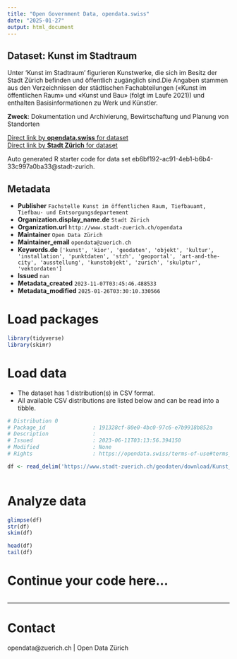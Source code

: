 ```yaml
---
title: "Open Government Data, opendata.swiss"
date: "2025-01-27"
output: html_document
---
```


## Dataset: Kunst im Stadtraum

Unter 'Kunst im Stadtraum' figurieren Kunstwerke, die sich im Besitz der Stadt Zürich befinden und öffentlich zugänglich sind.Die Angaben stammen aus den Verzeichnissen der städtischen Fachabteilungen («Kunst im öffentlichen Raum» und «Kunst und Bau» (folgt im Laufe 2021)) und enthalten Basisinformationen zu Werk und Künstler.

**Zweck**: Dokumentation und Archivierung, Bewirtschaftung und Planung von Standorten

[Direct link by **opendata.swiss** for dataset](https://opendata.swiss/de/dataset/kunst-im-stadtraum1)<br>
[Direct link by **Stadt Zürich** for dataset](https://data.stadt-zuerich.ch/dataset/geo_kunst_im_stadtraum)

Auto generated R starter code for data set eb6bf192-ac91-4eb1-b6b4-33c997a0ba33@stadt-zurich.

## Metadata

- **Publisher** `Fachstelle Kunst im öffentlichen Raum, Tiefbauamt, Tiefbau- und Entsorgungsdepartement`
- **Organization.display_name.de** `Stadt Zürich`
- **Organization.url** `http://www.stadt-zuerich.ch/opendata`
- **Maintainer** `Open Data Zürich`
- **Maintainer_email** `opendata@zuerich.ch`
- **Keywords.de** `['kunst', 'kior', 'geodaten', 'objekt', 'kultur', 'installation', 'punktdaten', 'stzh', 'geoportal', 'art-and-the-city', 'ausstellung', 'kunstobjekt', 'zurich', 'skulptur', 'vektordaten']`
- **Issued** `nan`
- **Metadata_created** `2023-11-07T03:45:46.488533`
- **Metadata_modified** `2025-01-26T03:30:10.330566`


# Load packages

```r

library(tidyverse)
library(skimr)

```

# Load data

-   The dataset has 1 distribution(s) in CSV format.
-   All available CSV distributions are listed below and can be read into a tibble.

```r

# Distribution 0
# Package_id               : 191328cf-80e0-4bc0-97c6-e7b9918b852a
# Description              : 
# Issued                   : 2023-06-11T03:13:56.394150
# Modified                 : None
# Rights                   : https://opendata.swiss/terms-of-use#terms_open

df <- read_delim('https://www.stadt-zuerich.ch/geodaten/download/Kunst_im_Stadtraum?format=10008')



```

# Analyze data

```r

glimpse(df)
str(df)
skim(df)

head(df)
tail(df)

```

# Continue your code here...

```r

```

------------------------------------------------------------------------

# Contact

opendata@zuerich.ch | Open Data Zürich
